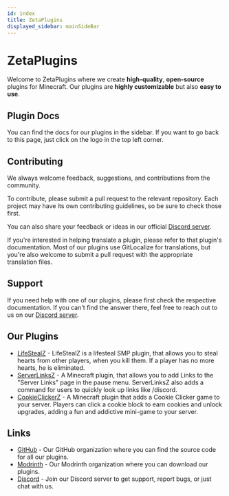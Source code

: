 ```yaml
---
id: index
title: ZetaPlugins
displayed_sidebar: mainSideBar
---
```



# ZetaPlugins

Welcome to ZetaPlugins where we create **high-quality**, **open-source** plugins for Minecraft. Our plugins are **highly customizable** but also **easy to use**.

## Plugin Docs

You can find the docs for our plugins in the sidebar. If you want to go back to this page, just click on the logo in the top left corner.

## Contributing

We always welcome feedback, suggestions, and contributions from the community.

To contribute, please submit a pull request to the relevant repository. Each project may have its own contributing guidelines, so be sure to check those first.

You can also share your feedback or ideas in our official [Discord server](https://strassburger.org/discord).

If you're interested in helping translate a plugin, please refer to that plugin's documentation. Most of our plugins use GitLocalize for translations, but you're also welcome to submit a pull request with the appropriate translation files.

## Support

If you need help with one of our plugins, please first check the respective documentation. If you can't find the answer there, feel free to reach out to us on our [Discord server](https://strassburger.org/discord).

<DiscordInvite inviteCode="Cc76tYwXvy" />

## Our Plugins

- [LifeStealZ](https://wiki.lifestealz.com/) - LifeStealZ is a lifesteal SMP plugin, that allows you to steal hearts from other players, when you kill them. If a player has no more hearts, he is eliminated. 
- [ServerLinksZ](/serverlinksz) - A Minecraft plugin, that allows you to add Links to the "Server Links" page in the pause menu. ServerLinksZ also adds a command for users to quickly look up links like /discord.
- [CookieClickerZ](/cookieclickerz) - A Minecraft plugin that adds a Cookie Clicker game to your server. Players can click a cookie block to earn cookies and unlock upgrades, adding a fun and addictive mini-game to your server.

## Links

- [GitHub](https://github.com/ZetaPlugins) - Our GitHub organization where you can find the source code for all our plugins.
- [Modrinth](https://modrinth.com/organization/zetaplugins) - Our Modrinth organization where you can download our plugins.
- [Discord](https://strassburger.org/discord) - Join our Discord server to get support, report bugs, or just chat with us.
